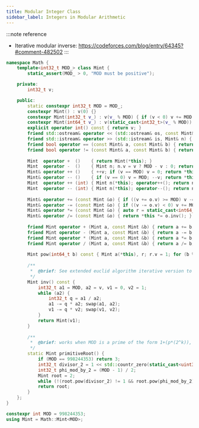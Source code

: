```yaml
---
title: Modular Integer Class
sidebar_label: Integers in Modular Arithmetic
---
```


:::note reference
- Iterative modular inverse: https://codeforces.com/blog/entry/64345?#comment-482502
:::

``` cpp
namespace Math {
    template<int32_t MOD_> class Mint {
        static_assert(MOD_ > 0, "MOD must be positive");

    private:
        int32_t v;

    public:
        static constexpr int32_t MOD = MOD_;
        constexpr Mint() : v(0) {}
        constexpr Mint(int32_t v_) : v(v_ % MOD) { if (v < 0) v += MOD; }
        constexpr Mint(int64_t v_) : v(static_cast<int32_t>(v_ % MOD)) { if (v < 0) v += MOD; }
        explicit operator int() const { return v; }
        friend std::ostream& operator << (std::ostream& os, const Mint& n) { return os << int(n); }
        friend std::istream& operator >> (std::istream& is, Mint& n) { int64_t v_; is >> v_; n = Mint(v_); return is; }
        friend bool operator == (const Mint& a, const Mint& b) { return a.v == b.v; }
        friend bool operator != (const Mint& a, const Mint& b) { return a.v != b.v; }
  
        Mint  operator +  ()    { return Mint(*this); }
        Mint  operator -  ()    { Mint n; n.v = v ? MOD - v : 0; return n; }
        Mint& operator ++ ()    { ++v; if (v == MOD) v = 0; return *this; }
        Mint& operator -- ()    { if (v == 0) v = MOD; --v; return *this; }
        Mint  operator ++ (int) { Mint n(*this); operator++(); return n; }
        Mint  operator -- (int) { Mint n(*this); operator--(); return n; }
  
        Mint& operator += (const Mint &o) { if ((v += o.v) >= MOD) v -= MOD; return *this; }
        Mint& operator -= (const Mint &o) { if ((v -= o.v) < 0) v += MOD; return *this; }
        Mint& operator *= (const Mint &o) { auto r = static_cast<int64_t>(v) * o.v; v = static_cast<int32_t>((r >= MOD) ? r % MOD : r); return *this; }
        Mint& operator /= (const Mint &o) { return *this *= o.inv(); }
  
        friend Mint operator + (Mint a, const Mint &b) { return a += b; }
        friend Mint operator - (Mint a, const Mint &b) { return a -= b; }
        friend Mint operator * (Mint a, const Mint &b) { return a *= b; }
        friend Mint operator / (Mint a, const Mint &b) { return a /= b; }
  
        Mint pow(int64_t b) const { Mint a(*this), r; r.v = 1; for (b %= (MOD - 1); b > 0; b >>= 1) { if (b & 1) r *= a; a *= a; } return r; }
        
        /**
         *  @brief: See extended euclid algorithm iterative version to understand this logic below.
         */
        Mint inv() const {
            int32_t a1 = MOD, a2 = v, v1 = 0, v2 = 1;
            while (a2) {
                int32_t q = a1 / a2;
                a1 -= q * a2; swap(a1, a2);
                v1 -= q * v2; swap(v1, v2);
            }
            return Mint(v1);
        }
  
        /**
         *  @brief: works when MOD is a prime of the form 1+(p*(2^k)), where p is a prime and k > 0. (verification needed?)
         */
        static Mint primitiveRoot() {
            if (MOD == 998244353) return 3;
            int32_t divisor_2 = 1 << std::countr_zero(static_cast<uint32_t>(MOD - 1));
            int32_t phi_mod_by_2 = (MOD - 1) / 2;
            Mint root = 2;
            while (!(root.pow(divisor_2) != 1 && root.pow(phi_mod_by_2) != 1)) ++root;
            return root;
        }
    };
}

constexpr int MOD = 998244353;
using Mint = Math::Mint<MOD>;
```
